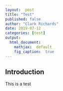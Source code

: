 ```yaml
---
layout:  post
title: "Test"
published: false
author: "Clark Richards"
date: 2019-07-12
categories: [test]
output:
  html_document:
    mathjax:  default
    fig_caption:  true
---
```


## Introduction

This is a test
